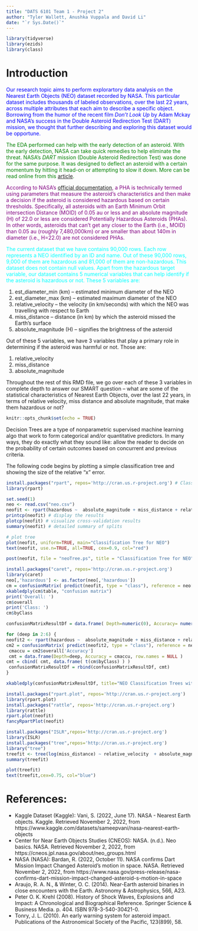 ---
title: "DATS 6101 Team 1 - Project 2"
author: "Tyler Wallett, Anushka Vuppala and David Li"
date: "`r Sys.Date()`"
---
```{r init, include=F}
library(tidyverse)
library(ezids)
library(class)
```
# Introduction
<span style="color: Blue;"> Our research topic aims to perform explorartory data analysis on the Nearest Earth Objects (NEO) dataset recorded by NASA. This particular dataset includes thousands of labeled observations, over the last 22 years, across multiple attributes that each aim to describe a specific object. Borrowing from the humor of the recent film *Don’t Look Up* by Adam Mckay and NASA’s success in the Double Asteroid Redirection Test (DART) mission, we thought that further describing and exploring this dataset would be opportune.</span> 

<span style="color: Green;">The EDA performed can help with the early detection of an asteroid. With the early detection, NASA can take quick remedies to help eliminate the threat. NASA’s *DART* mission (Double Asteroid Redirection Test) was done for the same purpose. It was designed to deflect an asteroid with a certain momentum by hitting it head-on or attempting to slow it down. More can be read online from this [article](https://en.wikipedia.org/wiki/Double_Asteroid_Redirection_Test).</span> 

<span style="color: Purple;">According to NASA’s [official documentation](https://cneos.jpl.nasa.gov/about/neo_groups.html), a PHA is technically termed using parameters that measure the asteroid’s characteristics and then make a decision if the asteroid is considered hazardous based on certain thresholds. Specifically, all asteroids with an Earth Minimum Orbit intersection Distance (MOID) of 0.05 au or less and an absolute magnitude (H) of 22.0 or less are considered Potentially Hazardous Asteroids (PHAs). In other words, asteroids that can’t get any closer to the Earth (i.e., MOID) than 0.05 au (roughly 7,480,000km) or are smaller than about 140m in diameter (i.e., H=22.0) are not considered PHAs.</span> 
 
<span style="color: Cyan;">The current dataset that we have contains 90,000 rows. Each row represents a NEO identified by an ID and name. Out of these 90,000 rows, 9,000 of them are hazardous and 81,000 of them are non-hazardous. This dataset does not contain null values. Apart from the hazardous target variable, our dataset contains 5 numerical variables that can help identify if the asteroid is hazardous or not. These 5 variables are:</span> 

1.	est_diameter_min (km) – estimated minimum diameter of the NEO
1.	est_diameter_max (km) – estimated maximum diameter of the NEO
1.	relative_velocity – the velocity (in km/seconds) with which the NEO was travelling with respect to Earth 
1.	miss_distance – distance (in km) by which the asteroid missed the Earth’s surface
1.	absolute_magnitude (H) – signifies the brightness of the asteroid

Out of these 5 variables, we have 3 variables that play a primary role in determining if the asteroid was harmful or not. Those are:

1.	relative_velocity
1.	miss_distance
1.	absolute_magnitude

Throughout the rest of this RMD file, we go over each of these 3 variables in complete depth to answer our SMART question – what are some of the statistical characteristics of Nearest Earth Objects, over the last 22 years, in terms of relative velocity, miss distance and absolute magnitude, that make them hazardous or not?

```{r setup, include=FALSE}
knitr::opts_chunk$set(echo = TRUE)
```

Decision Trees are a type of nonparametric supervised machine learning algo that work to form categorical and/or quantitative predictors. In many ways, they do exactly what they sound like: allow the reader to decide on the probability of certain outcomes based on concurrent and previous criteria.

The following code begins by plotting a simple classification tree and showing the size of the relative "x" error. 

```{r}
install.packages("rpart", repos='http://cran.us.r-project.org') # Classification trees, rpart(formula, data=, method=,control=)
library(rpart)
```

```{r, echo = T, fig.dim=c(8,8)}
set.seed(1)
neo <- read.csv("neo.csv")
neofit <- rpart(hazardous ~  absolute_magnitude + miss_distance + relative_velocity, data=neo, method="class", control = list(maxdepth = 4) )
printcp(neofit) # display the results 
plotcp(neofit) # visualize cross-validation results 
summary(neofit) # detailed summary of splits

# plot tree 
plot(neofit, uniform=TRUE, main="Classification Tree for NEO")
text(neofit, use.n=TRUE, all=TRUE, cex=0.9, col="red")
```

```{r}
post(neofit, file = "neoTree.ps", title = "Classification Tree for NEO")
```

```{r, include=T}
install.packages("caret", repos='http://cran.us.r-project.org')
library(caret)
neo[,'hazardous'] <- as.factor(neo[,'hazardous'])
cm = confusionMatrix( predict(neofit, type = "class"), reference = neo[, "hazardous"] )
xkabledply(cm$table, "confusion matrix")
print('Overall: ')
cm$overall
print('Class: ')
cm$byClass
```

```{r}
confusionMatrixResultDf = data.frame( Depth=numeric(0), Accuracy= numeric(0), Sensitivity=numeric(0), Specificity=numeric(0), Pos.Pred.Value=numeric(0), Neg.Pred.Value=numeric(0), Precision=numeric(0), Recall=numeric(0), F1=numeric(0), Prevalence=numeric(0), Detection.Rate=numeric(0), Detection.Prevalence=numeric(0), Balanced.Accuracy=numeric(0), row.names = NULL )

for (deep in 2:6) {
neofit2 <- rpart(hazardous ~  absolute_magnitude + miss_distance + relative_velocity, data=neo, method="class", control = list(maxdepth = deep) )
cm2 = confusionMatrix( predict(neofit2, type = "class"), reference = neo[, "hazardous"] )
 cmaccu = cm2$overall['Accuracy']
 cmt = data.frame(Depth=deep, Accuracy = cmaccu, row.names = NULL )
cmt = cbind( cmt, data.frame( t(cm$byClass) ) )
 confusionMatrixResultDf = rbind(confusionMatrixResultDf, cmt)
}
```

```{r, results="asis"}
xkabledply(confusionMatrixResultDf, title="NEO Classification Trees with Varying Max Depth")
```

```{r fancyplot}
install.packages("rpart.plot", repos='http://cran.us.r-project.org')
library(rpart.plot)
install.packages("rattle", repos='http://cran.us.r-project.org')
library(rattle)
rpart.plot(neofit)
fancyRpartPlot(neofit)
```


```{r}
install.packages("ISLR",repos='http://cran.us.r-project.org')
library(ISLR)
install.packages("tree",repos='http://cran.us.r-project.org')
library("tree")
treefit <- tree(log(miss_distance) ~ relative_velocity  + absolute_magnitude, data=neo)
summary(treefit)
```

```{r}
plot(treefit)
text(treefit,cex=0.75, col="blue")
```

# References:

- Kaggle Dataset (Kaggle):
Vani, S. (2022, June 17). NASA - Nearest Earth objects. Kaggle. Retrieved November 2, 2022, from https://www.kaggle.com/datasets/sameepvani/nasa-nearest-earth-objects 
- Center for Near Earth Objects Studies (CNEOS):
NASA. (n.d.). Neo basics. NASA. Retrieved November 2, 2022, from https://cneos.jpl.nasa.gov/about/neo_groups.html 
- NASA (NASA):
Bardan, R. (2022, October 11). NASA confirms Dart Mission Impact Changed Asteroid's motion in space. NASA. Retrieved November 2, 2022, from https://www.nasa.gov/press-release/nasa-confirms-dart-mission-impact-changed-asteroid-s-motion-in-space 
- Araujo, R. A. N., & Winter, O. C. (2014). Near-Earth asteroid binaries in close encounters with the Earth. Astronomy & Astrophysics, 566, A23.
- Peter O. K. Krehl (2008). History of Shock Waves, Explosions and Impact: A Chronological and Biographical Reference. Springer Science & Business Media. p. 404. ISBN 978-3-540-30421-0.
- Tonry, J. L. (2010). An early warning system for asteroid impact. Publications of the Astronomical Society of the Pacific, 123(899), 58.



